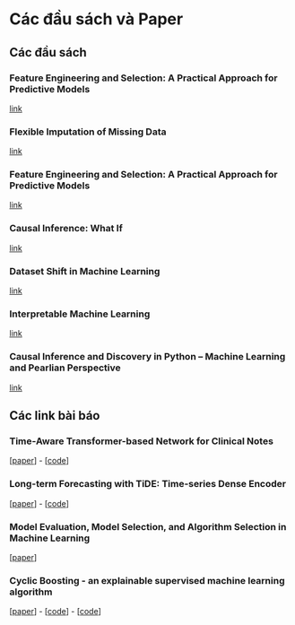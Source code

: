 # Các đầu sách và Paper 

## Các đầu sách

### Feature Engineering and Selection: A Practical Approach for Predictive Models
[link](http://www.feat.engineering/)

### Flexible Imputation of Missing Data
[link](https://stefvanbuuren.name/fimd)

### Feature Engineering and Selection: A Practical Approach for Predictive Models
[link](http://www.feat.engineering/)

### Causal Inference: What If
[link](https://www.hsph.harvard.edu/miguel-hernan/wp-content/uploads/sites/1268/2023/10/hernanrobins_WhatIf_30sep23.pdf)

### Dataset Shift in Machine Learning
[link](https://direct.mit.edu/books/edited-volume/3841/Dataset-Shift-in-Machine-Learning)

### Interpretable Machine Learning
[link](https://christophm.github.io/interpretable-ml-book/)


### Causal Inference and Discovery in Python – Machine Learning and Pearlian Perspective
[link](https://library.lol/main/0AAC1ECA747484D63A16CF6BD8A6DB20)

## Các link bài báo

### Time-Aware Transformer-based Network for Clinical Notes
 [[paper](https://proceedings.mlr.press/v126/zhang20c/zhang20c.pdf)] - [[code](https://github.com/zdy93/FTL-Trans)]


### Long-term Forecasting with TiDE: Time-series Dense Encoder
[[paper](https://arxiv.org/pdf/2304.08424.pdf)] - [[code](https://github.com/google-research/google-research/tree/master/tide)]


### Model Evaluation, Model Selection, and Algorithm Selection in Machine Learning
[[paper](https://arxiv.org/pdf/1811.12808.pdf)]


### Cyclic Boosting - an explainable supervised machine learning algorithm
[[paper](https://arxiv.org/pdf/2002.03425.pdf)] - [[code](https://github.com/microsoft/CBM)] - [[code](https://cyclic-boosting.readthedocs.io/en/latest/)]